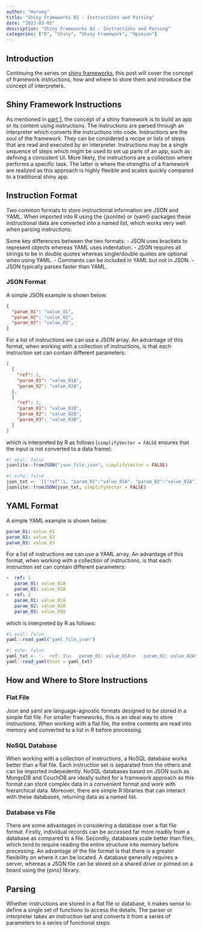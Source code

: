 ```yaml
---
author: "Harvey"
title: "Shiny Frameworks 02 - Instructions and Parsing"
date: "2023-03-05"
description: "Shiny Frameworks 02 - Instructions and Parsing"
categories: ["R", "Shiny", "Shiny Framework", "Opinion"]
---
```


## Introduction

Continuing the series on [shiny frameworks](/posts/#category=Shiny%20Framework), this post will cover the concept of framework instructions, how and where to store them and introduce the concept of interpreters.

## Shiny Framework Instructions

As mentioned in [part 1](/posts/2023/2023-02-16-shiny_framework_01/), the concept of a shiny framework is to build an app or its content using instructions.  The instructions are parsed through an interpreter which converts the instructions into code.  Instructions are the soul of the framework.  They can be considered a recipe or lists of steps that are read and executed by an interpreter.  Instructions may be a single sequence of steps which might be used to set up parts of an app, such as defining a consistent UI.  More likely, the instructions are a collection where performs a specific task.  The latter is where the strengths of a framework are realized as this approach is highly flexible and scales quickly compared to a traditional shiny app.

## Instruction Format

Two common formats to store instructional information are JSON and YAML.  When imported into R using the {jsonlite} or {yaml} packages these instructional data are converted into a named list, which works very well when parsing instructions.

Some key differences between the two formats:
-  JSON uses brackets to represent objects whereas YAML uses indentation.
-  JSON requires all strings to be in double quotes whereas single/double quotes are optional when using YAML.
-  Comments can be included in YAML but not in JSON.
-  JSON typically parses faster than YAML.

### JSON Format

A simple JSON example is shown below:

```json
{
  "param_01": "value_01",
  "param_02": "value_02",
  "param_03": "value_03",
}
```

For a list of instructions we can use a JSON array.  An advantage of this format, when working with a collection of instructions, is that each instruction set can contain different parameters:

```json
[
  {
    "ref": 1,
    "param_01": "value_01A",
    "param_02": "value_02A",
  },
  {
    "ref": 2,
    "param_01": "value_01B",
    "param_02": "value_02B",
    "param_03": "value_03B",
  }
]
```

which is interpreted by R as follows (`simplifyVector = FALSE` ensures that the input is not converted to a data frame):

```r
#| eval: false
jsonlite::fromJSON("json_file.json", simplifyVector = FALSE)
```

```r
#| echo: false
json_txt <- '[{"ref":1, "param_01":"value_01A", "param_02":"value_02A"}, {"ref":2, "param_01":"value_01B", "param_02":"value_02B", "param_03":"value_03B"}]'
jsonlite::fromJSON(json_txt, simplifyVector = FALSE)
```

## YAML Format

A simple YAML example is shown below:

```yaml
param_01: value_01
param_02: value_02
param_03: value_03
```

For a list of instructions we can use a YAML array.  An advantage of this format, when working with a collection of instructions, is that each instruction set can contain different parameters:

```yaml
-  ref: 1
   param_01: value_01A
   param_02: value_02A
-  ref: 2
   param_01: value_01A
   param_02: value_02A
   param_03: value_03A
```

which is interpreted by R as follows:

```r
#| eval: false
yaml::read_yaml("yaml_file.json")
```

```r
#| echo: false
yaml_txt <- '-  ref: 1\n   param_01: value_01A\n   param_02: value_02A\n-  ref: 2\n   param_01: value_01B\n   param_02: value_02B\n   param_03: value_03B'
yaml::read_yaml(text = yaml_txt)
```

## How and Where to Store Instructions

### Flat File

Json and yaml are language-agnostic formats designed to be stored in a simple flat file.  For smaller frameworks, this is an ideal way to store instructions.  When working with a flat file, the entire contents are read into memory and converted to a list in R before processing.

### NoSQL Database

When working with a collection of instructions, a NoSQL database works better than a flat file.  Each instruction set is separated from the others and can be imported indepedently.  NoSQL databases based on JSON such as MongoDB and CouchDB are ideally suited for a framework approach as this format can store complex data in a convenient format and work with hierarchical data.  Moreover, there are simple R libraries that can interact with these databases, returning data as a named list.

### Database vs File

There are some advantages in considering a database over a flat file format.  Firstly, individual records can be accessed far more readily from a database as compared to a file.  Secondly, databases scale better than files, which tend to require reading the entire structure into memory before processing.  An advantage of the file format is that there is a greater flexibility on where it can be located.  A database generally requires a server, whereas a JSON file can be stored on a shared drive or pinned on a board using the {pins} library.

## Parsing

Whether instructions are stored in a flat file or database, it makes sense to define a single set of functions to access the details.  The parser or interpreter takes an instruction set and converts it from a series of parameters to a series of functional steps.
